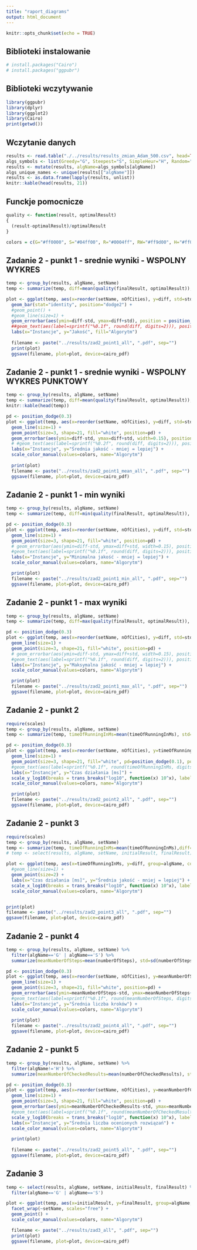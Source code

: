 ---
title: "raport_diagrams"
output: html_document
---

```{r setup, include=FALSE}
knitr::opts_chunk$set(echo = TRUE)
```

## Biblioteki instalowanie
```{r libraries_install, cache=TRUE}
# install.packages("Cairo")
# install.packages("ggpubr")
```
## Biblioteki wczytywanie
```{r libraries_load}
library(ggpubr)
library(dplyr)
library(ggplot2)
library(Cairo)
print(getwd())
```

## Wczytanie danych
```{r load_data}
results <- read.table("./../results/results_zmian_Adam_500.csv", head=TRUE, sep=",")
algs_symbols <- list(Greedy="G", Steepest="S", SimpleHeur="H", Random="R", RandomWalk="RW")
results <- mutate(results, algName=algs_symbols[algName])
algs_unique_names <- unique(results[["algName"]])
results <- as.data.frame(lapply(results, unlist))
knitr::kable(head(results, 21))
```
## Funckje pomocnicze
``` {r functions}
quality <- function(result, optimalResult)
{
  (result-optimalResult)/optimalResult
}

colors = c(G="#ff0000", S="#04ff00", R="#0004ff", RW="#ff9d00", H="#ff00fb")
```

## Zadanie 2 - punkt 1 - srednie wyniki - WSPOLNY WYKRES
```{r test}
temp <- group_by(results, algName, setName)
temp <- summarize(temp, diff=mean(quality(finalResult, optimalResult)), std=sd(quality(finalResult, optimalResult)), nOfCities=mean(nOfCities))

plot <- ggplot(temp, aes(x=reorder(setName, nOfCities), y=diff, std=std, group=algName, fill=factor(algName))) +
  geom_bar(stat="identity", position="dodge2") +
  #geom_point() +
  #geom_line(size=1) +
  geom_errorbar(aes(ymin=diff-std, ymax=diff+std), position = position_dodge(1), width=0.1) +
  ##geom_text(aes(label=sprintf("%0.1f", round(diff, digits=2))), position=position_dodge(width=0.9), vjust=-0.25) +
  labs(x="Instancje", y="Jakość", fill="Algorytm")
  
  filename <- paste("../results/zad2_point1_all", ".pdf", sep="")
  print(plot)
  ggsave(filename, plot=plot, device=cairo_pdf)
```

## Zadanie 2 - punkt 1 - srednie wyniki - WSPOLNY WYKRES PUNKTOWY
```{r zad2_point1_mean_all}
temp <- group_by(results, algName, setName)
temp <- summarize(temp, diff=mean(quality(finalResult, optimalResult)), std=sd(quality(finalResult, optimalResult)), nOfCities=mean(nOfCities))
knitr::kable(head(temp))

pd <- position_dodge(0.3)
plot <- ggplot(temp, aes(x=reorder(setName, nOfCities), y=diff, std=std, group=algName, color=algName)) +
  geom_line(size=1) +
  geom_point(size=3, shape=21, fill="white", position=pd) +
  geom_errorbar(aes(ymin=diff-std, ymax=diff+std, width=0.15), position=pd) +
  # #geom_text(aes(label=sprintf("%0.2f", round(diff, digits=2))), position=position_dodge(width=0.9), vjust=-0.25, size=3) +
  labs(x="Instancje", y="Średnia jakość - mniej = lepiej") +
  scale_color_manual(values=colors, name="Algorytm")
  
  print(plot)
  filename <- paste("../results/zad2_point1_mean_all", ".pdf", sep="")
  ggsave(filename, plot=plot, device=cairo_pdf)
```

## Zadanie 2 - punkt 1 - min wyniki
```{r zad2_point1_min_all}
temp <- group_by(results, algName, setName)
temp <- summarize(temp, diff=min(quality(finalResult, optimalResult)), std=sd(quality(finalResult, optimalResult)), nOfCities=mean(nOfCities))

pd <- position_dodge(0.3)
plot <- ggplot(temp, aes(x=reorder(setName, nOfCities), y=diff, std=std, group=algName, colour=algName)) +
  geom_line(size=1) +
  geom_point(size=3, shape=21, fill="white", position=pd) +
  # geom_errorbar(aes(ymin=diff-std, ymax=diff+std, width=0.15), position=pd) +
  #geom_text(aes(label=sprintf("%0.1f", round(diff, digits=2))), position=position_dodge(width=0.9), vjust=-0.25, size=3) +
  labs(x="Instancje", y="Minimalna jakość - mniej = lepiej") +
  scale_color_manual(values=colors, name="Algorytm")

  print(plot)
  filename <- paste("../results/zad2_point1_min_all", ".pdf", sep="")
  ggsave(filename, plot=plot, device=cairo_pdf)
```

## Zadanie 2 - punkt 1 - max wyniki
```{r zad2_point1_max_all}
temp <- group_by(results, algName, setName)
temp <- summarize(temp, diff=max(quality(finalResult, optimalResult)), std=sd(quality(finalResult, optimalResult)), nOfCities=mean(nOfCities))

pd <- position_dodge(0.3)
plot <- ggplot(temp, aes(x=reorder(setName, nOfCities), y=diff, std=std, group=algName, colour=algName)) +
  geom_line(size=1) +
  geom_point(size=3, shape=21, fill="white", position=pd) +
  # geom_errorbar(aes(ymin=diff-std, ymax=diff+std, width=0.15), position=pd) +
  #geom_text(aes(label=sprintf("%0.1f", round(diff, digits=2))), position=position_dodge(width=0.9), vjust=-0.25, size=3) +
  labs(x="Instancje", y="Maksymalna jakość - mniej = lepiej") +
  scale_color_manual(values=colors, name="Algorytm")

  print(plot)
  filename <- paste("../results/zad2_point1_max_all", ".pdf", sep="")
  ggsave(filename, plot=plot, device=cairo_pdf)
```


## Zadanie 2 - punkt 2
```{r zad2_point2_all}
require(scales)
temp <- group_by(results, algName, setName)
temp <- summarize(temp, timeOfRunningInMs=mean(timeOfRunningInMs), std=sd(timeOfRunningInMs), nOfCities=mean(nOfCities))

pd <- position_dodge(0.3)
plot <- ggplot(temp, aes(x=reorder(setName, nOfCities), y=timeOfRunningInMs, group=algName, colour=algName)) +
  geom_line(size=1) +
  geom_point(size=3, shape=21, fill="white", pd=position_dodge(0.1), position=pd) +
  #geom_text(aes(label=sprintf("%0.1f", round(timeOfRunningInMs, digits=2))), position=position_dodge(width=0.9), vjust=-0.25, size=3) +
  labs(x="Instancje", y="Czas działania [ms]") +
  scale_y_log10(breaks = trans_breaks("log10", function(x) 10^x), labels = trans_format("log10", math_format(10^.x))) +
  scale_color_manual(values=colors, name="Algorytm")

  print(plot)
  filename <- paste("../results/zad2_point2_all", ".pdf", sep="")
  ggsave(filename, plot=plot, device=cairo_pdf)
```

## Zadanie 2 - punkt 3
```{r zad2_point3_all}
require(scales)
temp <- group_by(results, algName, setName)
temp <- summarize(temp, timeOfRunningInMs=mean(timeOfRunningInMs),diff=mean(quality(finalResult, optimalResult)), nOfCities=mean(nOfCities))
# temp <- select(results, algName, setName, initialResult, finalResult)

plot <- ggplot(temp, aes(x=timeOfRunningInMs, y=diff, group=algName, colour=algName)) +
  #geom_line(size=1) +
  geom_point(size=2) +
  labs(x="Czas działania [ms]", y="Średnia jakość - mniej = lepiej") +
  scale_x_log10(breaks = trans_breaks("log10", function(x) 10^x), labels = trans_format("log10", math_format(10^.x))) +
  scale_color_manual(values=colors, name="Algorytm")


print(plot)
filename <- paste("../results/zad2_point3_all", ".pdf", sep="")
ggsave(filename, plot=plot, device=cairo_pdf)
```

## Zadanie 2 - punkt 4
```{r zad2_point4}

temp <- group_by(results, algName, setName) %>%
  filter(algName=='G' | algName=='S') %>%
  summarize(meanNumberOfSteps=mean(numberOfSteps), std=sd(numberOfSteps), nOfCities=mean(nOfCities))

pd <- position_dodge(0.3)
plot <- ggplot(temp, aes(x=reorder(setName, nOfCities), y=meanNumberOfSteps, group=algName, colour=algName)) +
  geom_line(size=1) +
  geom_point(size=3, shape=21, fill="white", position=pd) +
  geom_errorbar(aes(ymin=meanNumberOfSteps-std, ymax=meanNumberOfSteps+std, width=0.15), position=pd) +
  #geom_text(aes(label=sprintf("%0.1f", round(meanNumberOfSteps, digits=2))), position=position_dodge(width=0.9), vjust=-0.25, size=3) +
  labs(x="Instancje", y="Średnia liczba kroków") +
  scale_color_manual(values=colors, name="Algorytm")
  
  print(plot)
  filename <- paste("../results/zad2_point4_all", ".pdf", sep="")
  ggsave(filename, plot=plot, device=cairo_pdf)
```


## Zadanie 2 - punkt 5
```{r zad2_point5}
temp <- group_by(results, algName, setName) %>%
  filter(algName!='H') %>%
  summarize(meanNumberOfCheckedResults=mean(numberOfCheckedResults), std=sd(numberOfCheckedResults), nOfCities=mean(nOfCities))

pd <- position_dodge(0.3)
plot <- ggplot(temp, aes(x=reorder(setName, nOfCities), y=meanNumberOfCheckedResults, group=algName, colour=algName)) +
  geom_line(size=1) +
  geom_point(size=3, shape=21, fill="white", position=pd) +
  geom_errorbar(aes(ymin=meanNumberOfCheckedResults-std, ymax=meanNumberOfCheckedResults+std, width=0.15), position=pd) +
  #geom_text(aes(label=sprintf("%0.1f", round(meanNumberOfCheckedResults, digits=2))), position=position_dodge(width=0.9), vjust=-0.25, size=3) +
  scale_y_log10(breaks = trans_breaks("log10", function(x) 10^x), labels = trans_format("log10", math_format(10^.x))) +
  labs(x="Instancje", y="Średnia liczba ocenionych rozwiązań") +
  scale_color_manual(values=colors, name="Algorytm")

  print(plot)
  
  filename <- paste("../results/zad2_point5_all", ".pdf", sep="")
  ggsave(filename, plot=plot, device=cairo_pdf)
```

## Zadanie 3
```{r zad3_all}
temp <- select(results, algName, setName, initialResult, finalResult) %>%
  filter(algName=='G' | algName=='S')

plot <- ggplot(temp, aes(x=initialResult, y=finalResult, group=algName, colour=algName)) +
  facet_wrap(~setName, scales="free") +
  geom_point() +
  scale_color_manual(values=colors, name="Algorytm")

  filename <- paste("../results/zad3_all", ".pdf", sep="")
  print(plot)
  ggsave(filename, plot=plot, device=cairo_pdf)
```

<!-- ## Zadanie 4 - Greedy -->
<!-- ```{r zad4_greedy} -->
<!-- ########################### zbior br17 -->
<!-- temp <- select(results, algName, iterationNumber, setName, finalResult) -->
<!-- temp <- filter(temp, algName=="G", setName=="br17") -->
<!-- # knitr::kable(temp) -->
<!-- numberOfIterations = max(temp[["iterationNumber"]]) -->

<!-- minResult = rep(0, numberOfIterations+1) -->
<!-- meanResult = rep(0, numberOfIterations+1) -->
<!-- print(temp[1, ][["algName"]]) -->
<!-- for(row in 1:nrow(temp)) -->
<!-- { -->
<!--   minResult[row] = min(temp[1:row, ][["finalResult"]]) -->
<!--   meanResult[row] = mean(temp[1:row, ][["finalResult"]]) -->
<!-- } -->

<!-- temp$minResult = minResult -->
<!-- temp$meanResult = meanResult -->


<!--  plot1 <- ggplot(temp, aes(x=iterationNumber)) + -->
<!--    geom_point(aes(y=meanResult, colour="Średnia jakość")) + -->
<!--    geom_point(aes(y=minResult, colour="Maksymalna jakość")) + -->
<!--    labs(x="Numer przebiegu", y="Jakość - mniej = lepiej",  colour="") -->


<!-- ########################### zbior rgb443 -->
<!-- temp <- select(results, algName, iterationNumber, setName, finalResult) -->
<!-- temp <- filter(temp, algName=="G", setName=="rbg443") -->
<!-- #knitr::kable(temp) -->
<!-- numberOfIterations = max(temp[["iterationNumber"]]) -->

<!-- minResult = rep(0, numberOfIterations+1) -->
<!-- meanResult = rep(0, numberOfIterations+1) -->
<!-- print(temp[1, ][["algName"]]) -->
<!-- for(row in 1:nrow(temp)) -->
<!-- { -->
<!--   minResult[row] = min(temp[1:row, ][["finalResult"]]) -->
<!--   meanResult[row] = mean(temp[1:row, ][["finalResult"]]) -->
<!-- } -->

<!-- temp$minResult = minResult -->
<!-- temp$meanResult = meanResult -->


<!--  plot2 <- ggplot(temp, aes(x=iterationNumber)) + -->
<!--    geom_point(aes(y=meanResult, colour="Średnia jakość")) + -->
<!--    geom_point(aes(y=minResult, colour="Maksymalna jakość")) + -->
<!--    labs(x="Numer przebiegu", y="Jakość - mniej = lepiej",  colour="") -->


<!--  together <- ggarrange(plot1 + theme(axis.title.x = element_blank()),  -->
<!--                        plot2, ncol = 1, nrow = 2, common.legend = TRUE, label.x=1) -->

<!--  print(together) -->
<!--  filename <- paste("../results/zad4_greedy", ".pdf", sep="") -->
<!--  ggsave(filename, plot=together, device=cairo_pdf) -->
<!-- ``` -->

<!-- ## Zadanie 4 - Steepest -->
<!-- ```{r zad4_steepest} -->
<!-- ########################### zbior br17 -->
<!-- temp <- select(results, algName, iterationNumber, setName, finalResult) -->
<!-- temp <- filter(temp, algName=="G", setName=="br17") -->
<!-- # knitr::kable(temp) -->
<!-- numberOfIterations = max(temp[["iterationNumber"]]) -->

<!-- minResult = rep(0, numberOfIterations+1) -->
<!-- meanResult = rep(0, numberOfIterations+1) -->
<!-- print(temp[1, ][["algName"]]) -->
<!-- for(row in 1:nrow(temp)) -->
<!-- { -->
<!--   minResult[row] = min(temp[1:row, ][["finalResult"]]) -->
<!--   meanResult[row] = mean(temp[1:row, ][["finalResult"]]) -->
<!-- } -->

<!-- temp$minResult = minResult -->
<!-- temp$meanResult = meanResult -->


<!--  plot1 <- ggplot(temp, aes(x=iterationNumber)) + -->
<!--    geom_point(aes(y=meanResult, colour="Średnia jakość")) + -->
<!--    geom_point(aes(y=minResult, colour="Maksymalna jakość")) + -->
<!--    labs(x="Numer przebiegu", y="Jakość - mniej = lepiej",  colour="") -->


<!-- ########################### zbior rgb443 -->
<!-- temp <- select(results, algName, iterationNumber, setName, finalResult) -->
<!-- temp <- filter(temp, algName=="G", setName=="rbg443") -->
<!-- #knitr::kable(temp) -->
<!-- numberOfIterations = max(temp[["iterationNumber"]]) -->

<!-- minResult = rep(0, numberOfIterations+1) -->
<!-- meanResult = rep(0, numberOfIterations+1) -->
<!-- print(temp[1, ][["algName"]]) -->
<!-- for(row in 1:nrow(temp)) -->
<!-- { -->
<!--   minResult[row] = min(temp[1:row, ][["finalResult"]]) -->
<!--   meanResult[row] = mean(temp[1:row, ][["finalResult"]]) -->
<!-- } -->

<!-- temp$minResult = minResult -->
<!-- temp$meanResult = meanResult -->


<!--  plot2 <- ggplot(temp, aes(x=iterationNumber)) + -->
<!--    geom_point(aes(y=meanResult, colour="Średnia jakość")) + -->
<!--    geom_point(aes(y=minResult, colour="Maksymalna jakość")) + -->
<!--    labs(x="Numer przebiegu", y="Jakość - mniej = lepiej",  colour="") -->


<!--  together <- ggarrange(plot1 + theme(axis.title.x = element_blank()), plot2,  -->
<!--           ncol = 1, nrow = 2, common.legend = TRUE) -->

<!--  print(together) -->
<!--  filename <- paste("../results/zad4_steepest", ".pdf", sep="") -->
<!--  ggsave(filename, plot=together, device=cairo_pdf) -->
<!-- ``` -->